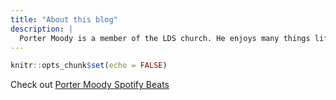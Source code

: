 ```yaml
---
title: "About this blog"
description: |
  Porter Moody is a member of the LDS church. He enjoys many things life has to offer, including praying, giving hugs, dancing, coding.
---
```


```r
knitr::opts_chunk$set(echo = FALSE)
```

Check out 
<a href="https://open.spotify.com/artist/5cPd79HlwskcQGkXXSpgQA?si=N6y8MJGlTzKqWmITgFWOcA" > Porter Moody Spotify Beats</a>